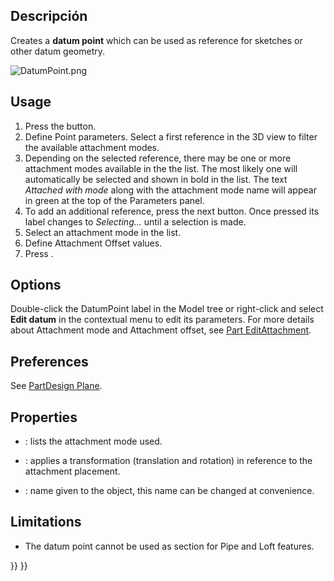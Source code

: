 <languages/>

{{Docnav
|[[PartDesign_Line|Create a datum line]]
|[[PartDesign_CoordinateSystem|Create a local coordinate system]]
|[[PartDesign_Workbench|PartDesign]]
|IconL=PartDesign_Line.svg‎
|IconR=PartDesign_CoordinateSystem.svg
|IconC=Workbench_PartDesign.svg
}}

{{VeryImportantMessage|This tool is not available in {{VersionPlus|1.1}}. Use [[Part_DatumPoint|Part DatumPoint]] instead.}}

<div class="mw-translate-fuzzy">
{{GuiCommand/es
|Name=PartDesign Point
|Name/es=Punto de referencia PartDesign
|Workbenches=[[PartDesign Workbench/es|PartDesign]]
|MenuLocation=Part Design → Crear un punto de referencia
|Version=0.17
|SeeAlso=[[PartDesign Line/es|Línea PartDesign]], [[PartDesign Plane/es|Plano PartDesign]]
}}
</div>

<span id="Description"></span>
==Descripción==

Creates a '''datum point''' which can be used as reference for sketches or other datum geometry.

[[File:DatumPoint.png]]
{{Caption|A datum point attached to a sphere with an attachment offset of {{Value|2}} in the Z direction.}}

==Usage==

# Press the {{Button|[[Image:PartDesign_Point.svg|24px]] '''Create a datum point'''}} button.
# Define Point parameters. Select a first reference in the 3D view to filter the available attachment modes.
# Depending on the selected reference, there may be one or more attachment modes available in the the list. The most likely one will automatically be selected and shown in bold in the list. The text ''Attached with mode'' along with the attachment mode name will appear in green at the top of the Parameters panel.
# To add an additional reference, press the next {{Button|Reference}} button. Once pressed its label changes to ''Selecting...'' until a selection is made.
# Select an attachment mode in the list.
# Define Attachment Offset values.
# Press {{Button|OK}}.

==Options==

Double-click the DatumPoint label in the Model tree or right-click and select '''Edit datum''' in the contextual menu to edit its parameters. For more details about Attachment mode and Attachment offset, see [[Part_EditAttachment|Part EditAttachment]].

==Preferences==

See [[PartDesign_Plane#Preferences|PartDesign Plane]].

==Properties==

* {{PropertyData|MapMode}}: lists the attachment mode used.
* {{PropertyData|Attachment Offset}}: applies a transformation (translation and rotation) in reference to the attachment placement.
* {{PropertyData|Label}}: name given to the object, this name can be changed at convenience.

==Limitations==

* The datum point cannot be used as section for Pipe and Loft features.


{{Docnav
|[[PartDesign_Line|Create a datum line]]
|[[PartDesign_CoordinateSystem|Create a local coordinate system]]
|[[PartDesign_Workbench|PartDesign]]
|IconL=PartDesign_Line.svg‎
|IconR=PartDesign_CoordinateSystem.svg
|IconC=Workbench_PartDesign.svg
}}

{{PartDesign Tools navi{{#translation:}}}}
{{Userdocnavi{{#translation:}}}}